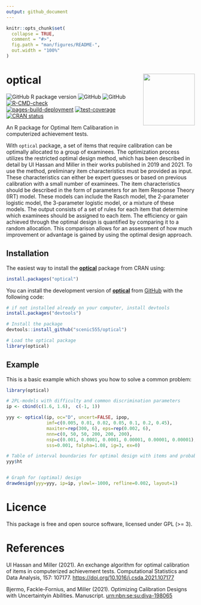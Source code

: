 ```yaml
---
output: github_document
---
```


<!-- README.md is generated from README.Rmd. Please edit that file -->

```r
knitr::opts_chunk$set(
  collapse = TRUE,
  comment = "#>",
  fig.path = "man/figures/README-",
  out.width = "100%"
)
```

# <img src="man/figures/optical.png" align="right" height="138"/>

# optical

<!-- badges: start -->

![GitHub R package version](https://img.shields.io/github/r-package/v/scenic555/optical?label=Optical&logo=github) ![GitHub](https://img.shields.io/github/downloads/scenic555/optical/total?logo=github) ![GitHub](https://img.shields.io/github/license/scenic555/optical?logo=github) [![R-CMD-check](https://github.com/scenic555/optical/actions/workflows/R-CMD-check.yaml/badge.svg)](https://github.com/scenic555/optical/actions/workflows/R-CMD-check.yaml)  
[![pages-build-deployment](https://github.com/scenic555/optical/actions/workflows/pages/pages-build-deployment/badge.svg)](https://github.com/scenic555/optical/actions/workflows/pages/pages-build-deployment)
[![test-coverage](https://github.com/scenic555/optical/actions/workflows/test-coverage.yaml/badge.svg)](https://github.com/scenic555/optical/actions/workflows/test-coverage.yaml)
[![CRAN status](https://www.r-pkg.org/badges/version/optical)](https://CRAN.R-project.org/package=optical)

<!--[![](https://github.com/scenic555.png?size=50)](https://github.com/scenic555)-->

<!--[![Codecov test coverage](https://codecov.io/gh/scenic555/optical/branch/main/graph/badge.svg)](https://app.codecov.io/gh/scenic555/optical?branch=main)-->

<!-- badges: end -->

An R package for Optimal Item Calibaration in computerized achievement tests.

With `optical` package, a set of items that require calibration can be optimally allocated to a group of examinees. The optimization process utilizes the restricted optimal design method, which has been described in detail by Ul Hassan and Miller in their  works published in 2019 and 2021. To use the 
 method, preliminary item characteristics must be provided as input. These characteristics can either be expert guesses or based on previous calibration with a small number of examinees. The item characteristics should be described in the form of parameters for an Item Response Theory (IRT) model. These models
 can include the Rasch model, the 2-parameter logistic model, the 3-parameter logistic model, or a mixture of these models. The output consists of a set of rules for each item that determine which examinees should be assigned to each item. The efficiency or gain achieved through the optimal design is quantified 
 by comparing it to a random allocation. This comparison allows for an assessment of how much improvement or advantage is gained by using the optimal design approach. 

## Installation

The easiest way to install the [**optical**](https://scenic555.github.io/optical/) package from CRAN using:

``` r
install.packages("optical")
```

You can install the development version of [**optical**](https://scenic555.github.io/optical/) from [GitHub](https://github.com/) with the following code:

``` r
# if not installed already on your computer, install devtools
install.packages("devtools")

# Install the package
devtools::install_github("scenic555/optical")

# Load the optical package
library(optical)
```

## Example

This is a basic example which shows you how to solve a common problem:

```r
library(optical)

# 2PL-models with difficulty and common discrimination parameters
ip <- cbind(c(1.6, 1.6),  c(-1, 1))

yyy <- optical(ip, oc="D", uncert=FALSE, ipop,
               imf=c(0.005, 0.01, 0.02, 0.05, 0.1, 0.2, 0.45),
               maxiter=rep(300, 6), eps=rep(0.002, 6),
               nnn=c(0, 50, 50, 200, 200, 200),
               nsp=c(0.001, 0.0001, 0.0001, 0.00001, 0.00001, 0.00001),
               sss=0.001, falpha=1.08, ig=3, ex=0)

# Table of interval boundaries for optimal design with items and probabilities
yyy$ht


# Graph for (optimal) design
drawdesign(yyy=yyy, ip=ip, ylowl=-1000, refline=0.002, layout=1)
```

# Licence

This package is free and open source software, licensed under GPL (\>= 3).

# References

Ul Hassan and Miller (2021). An exchange algorithm for optimal calibration of items in computerized achievement tests. Computational Statistics and Data Analysis, 157: 107177. <https://doi.org/10.1016/j.csda.2021.107177>

Bjermo, Fackle-Fornius, and Miller (2021). Optimizing Calibration Designs with Uncertaintyin Abilities. Manuscript. [urn:nbn:se:su:diva-198065](https://urn.kb.se/resolve?urn=urn%3Anbn%3Ase%3Asu%3Adiva-198065)
